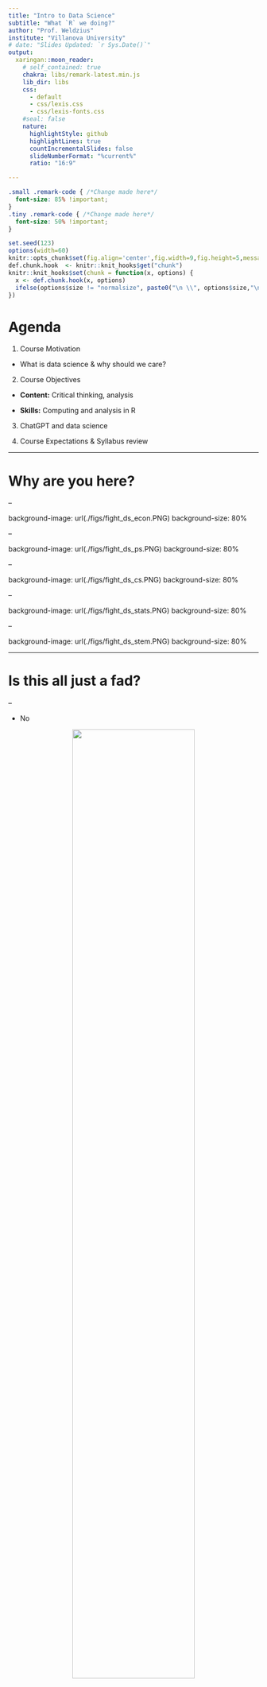 ```yaml
---
title: "Intro to Data Science"
subtitle: "What `R` we doing?"
author: "Prof. Weldzius"
institute: "Villanova University"
# date: "Slides Updated: `r Sys.Date()`"
output:
  xaringan::moon_reader:
    # self_contained: true
    chakra: libs/remark-latest.min.js
    lib_dir: libs
    css:
      - default
      - css/lexis.css
      - css/lexis-fonts.css
    #seal: false
    nature:
      highlightStyle: github
      highlightLines: true
      countIncrementalSlides: false
      slideNumberFormat: "%current%"
      ratio: "16:9"

---
```


```css
.small .remark-code { /*Change made here*/
  font-size: 85% !important;
}
.tiny .remark-code { /*Change made here*/
  font-size: 50% !important;
}
```

```r
set.seed(123)
options(width=60)
knitr::opts_chunk$set(fig.align='center',fig.width=9,fig.height=5,message=F,warning=F)
def.chunk.hook  <- knitr::knit_hooks$get("chunk")
knitr::knit_hooks$set(chunk = function(x, options) {
  x <- def.chunk.hook(x, options)
  ifelse(options$size != "normalsize", paste0("\n \\", options$size,"\n\n", x, "\n\n \\normalsize"), x)
})
```

# Agenda

1. Course Motivation

  - What is data science & why should we care?

2. Course Objectives

  - **Content:** Critical thinking, analysis

  - **Skills:** Computing and analysis in R

3. ChatGPT and data science
  
4. Course Expectations & Syllabus review

---

# Why are you here?

--

background-image: url(./figs/fight_ds_econ.PNG)
background-size: 80%

--

background-image: url(./figs/fight_ds_ps.PNG)
background-size: 80%

--

background-image: url(./figs/fight_ds_cs.PNG)
background-size: 80%

--

background-image: url(./figs/fight_ds_stats.PNG)
background-size: 80%

--

background-image: url(./figs/fight_ds_stem.PNG)
background-size: 80%

---

# Is this all just a fad?

--

- No


<center><img src="figs/datagrowth.png" width = "70%"></center>


---

# Is this all just a fad?

- But there are faddish qualities

<center><img src="figs/hype_cycle.png" width = "65%"></center>


---

# So what IS data science?

- Split into two camps

--

1. .blue[Research] camp

--

  - Focused on **answering a research question**
  
  - Follows the "scientific method"
  
  - Goal: contribute to knowledge
  
  - Domain: academia
  
--
  
2. .red[Prediction] camp

--

  - Focused on **making a prediction**
  
  - Typically unconcerned with theory or *why* a model works
  
  - Goal: inform a decision / policy
  
  - Domain: private sector

  
---

# The Two Camps

<center><img src="figs/camps1.png" width="60%"></center>

---

# The Two Camps

<center><img src="figs/camps2.png" width="60%"></center>

---


# .blue[Research] Camp

- The scientific method

  1. .red[Observation] &rarr; .blue[Question]

--

  2. .blue[Theory] &rarr; .blue[Hypothesis]

--

  3. .red[Data Collection / Wrangling] &rarr; .red[Analysis]

--

  4. .red[Results] &rarr; .blue[Conclusion]
  
--

```r
require(tidyverse)
data.frame(step = c('Observation','Question','Theory','Hypothesis','Data Collection',
                    'Analysis','Results','Conclusion'),
           Framework = c('Data','Science','Science','Science','Data','Data','Data','Science'),
           x = c(.5,1.5,2.5,3.5,4.5,5.5,6.5,7.5),
           xend = c(1.5,2.5,3.5,4.5,5.5,6.5,7.5,8.5),
           y = c(-.5,-1,-2,-.75,-2,-1,-.75,-.5),
           yend = c(.5,1,2,.75,2,1,.75,.5)) %>%
  ggplot(aes(x = x,y = y,fill = Framework)) + 
  geom_rect(aes(xmin = x,ymin = y,xmax = xend,ymax = yend)) + 
  # geom_rect(xmin = c(2.5),ymin = c(-2),xmax = c(3.5),ymax = c(2),fill = NA,color = 'black',lwd = 2,
  #           inherit.aes = F) + 
  # geom_rect(xmin = c(4.5),ymin = c(-2),xmax = c(5.5),ymax = c(2),fill = NA,color = 'black',lwd = 2,
  #           inherit.aes = F) + 
  scale_fill_manual(values = c('red','blue')) +
  theme(axis.text.y = element_blank(),
        panel.background = element_rect(fill = 'grey90'),
        panel.grid.major = element_blank(), panel.grid.minor = element_blank(),
        axis.ticks = element_blank(),
        plot.background = element_rect(
          fill = "grey90" #,
          # colour = "black",
          # size = 1
        ),
        axis.text.x = element_text(angle = 45,hjust = 1,size = 14)) + 
  scale_x_continuous(breaks = seq(1,8,by = 1),labels = c('Observation','Question','Theory','Hypothesis','Data Prep',
                                                         'Analysis','Results','Conclusion')) + 
  xlab(NULL) + ylab(NULL)
```



---

# .blue[Research] Camp

- The scientific method

  1. .red[Observation] &rarr; .blue[Question]

  2. .blue[Theory] &rarr; .blue[Hypothesis]

  3. .red[Data Collection / Wrangling] &rarr; .red[Analysis]

  4. .red[Results] &rarr; .blue[Conclusion]

```r
require(tidyverse)
data.frame(step = c('Observation','Question','Theory','Hypothesis','Data Collection',
                    'Analysis','Results','Conclusion'),
           Framework = c('Data','Science','Science','Science','Data','Data','Data','Science'),
           x = c(.5,1.5,2.5,3.5,4.5,5.5,6.5,7.5),
           xend = c(1.5,2.5,3.5,4.5,5.5,6.5,7.5,8.5),
           y = c(-.5,-1,-2,-.75,-2,-1,-.75,-.5),
           yend = c(.5,1,2,.75,2,1,.75,.5)) %>%
  ggplot(aes(x = x,y = y,fill = Framework)) + 
  geom_rect(aes(xmin = x,ymin = y,xmax = xend,ymax = yend)) + 
  geom_rect(xmin = c(2.5),ymin = c(-2),xmax = c(3.5),ymax = c(2),fill = NA,color = 'black',lwd = 2,
            inherit.aes = F) + 
  geom_rect(xmin = c(4.5),ymin = c(-2),xmax = c(5.5),ymax = c(2),fill = NA,color = 'black',lwd = 2,
            inherit.aes = F) + 
  scale_fill_manual(values = c('red','blue')) +
  theme(axis.text.y = element_blank(),
        panel.background = element_rect(fill = 'grey90'),
        panel.grid.major = element_blank(), panel.grid.minor = element_blank(),
        axis.ticks = element_blank(),
        plot.background = element_rect(
          fill = "grey90" #,
          # colour = "black",
          # size = 1
        ),
        axis.text.x = element_text(angle = 45,hjust = 1,size = 14)) + 
  scale_x_continuous(breaks = seq(1,8,by = 1),labels = c('Observation','Question','Theory','Hypothesis','Data Prep',
                                                         'Analysis','Results','Conclusion')) + 
  xlab(NULL) + ylab(NULL)
```

---

# Course Objectives

- This course is the menu, not the food

--

  - Look over many different fields, methods, and tools

--

  - You pick those you like, and take more advanced classes to dig into them

--

- But we are very **hands on**

--

  - You must download `R` and `RStudio` prior to next lecture (Problem Set 0)
  
--

  - You must work through first HW using an `.Rmd` file
  
---

# Learning goals

1. Understand the uses of quantitative data for analyzing sophisticated research questions

--

2. Describe data used to investigate research questions, including univariate and multivariate visualizations and summary statistics.

--

3. Apply the appropriate methods to answer research questions and evaluate the hypotheses.


---

# ChatGPT in the classroom

- Are we at the precipice of a new era in human-computer relations?

--

  - ChatGPT can help you in achieving these learning goals
  
--

  - But it needs to be used wisely...it is still a tool
  
--

- It can make coding (the hardest part of this class) easier

--

- But it can also prevent you from learning

---

# AI in the labor market

- Is AI-assisted work is the future?

<!-- -- -->

<!--   - Profound gains in productivity already -->
  
--

<center><img src="figs/ai_labormarket.png" width="75%"></center>

---

# AI in the labor market


- Will this be like automation and globalization for US manufacturing?
  
--

  - What skills will be valuable in 5 years? 10 years?
  
--

- My answer: prepare you for both possibilities

--

  - If AI is a "fad", make sure you can do this work unassisted
  
  - If AI is the new normal, make sure you can work with it productively
  
--

- The one thing you **shouldn't** do

--

  - Take shortcuts / cheat
  
--

- You will still have an interview in which you are asked something like the following (actual interview question to a previous student): 

  - "In the next 30 minutes, recreate the following plot using R"

--

  - **You** need to know this answer


---

# Grades

- 14 homework assignments (2 points each). 

  - Only 12 are graded 
  - 2 are extra credit
  
--

- 4 problem sets (76 points total)
  
  - 2 extra credit points available each PSet
  
--

- 100 points: (12 x 2) + (19 x 4)

--

- +12 extra credit points available

---

# Grades: Homework

- Think of these as your readings/practice for each class. 

--

- One homework for almost every lecture

--

- Due by midnight on day assigned (no late homework accepted!)


---

# Grades: PSets

- 4 in total (Pset 0 doesn't count)
  
<!-- -- -->

<!-- - Tests your knowledge of the week's material -->

<!-- -- -->

<!-- - Work with your classmates! I want you all to get 100% on every PSet -->

--

- Posted to **GitHub** on Mondays at noon; due **Friday by midnight**

  - Submit/Upload to **Blackboard**

  - Each day late is -1 pt; after 3 days, scored zero
  
--

- Restrictions:

  - Open book / open note / open Campuswire

  - Can collaborate but submissions must be your own
  
--

- **Must submit a record of AI work with the problem set**

--
  
  - Print the output as PDF
  
---

# The Syllabus

- See: https://github.com/rweldzius/PSC4175_SUM2025 

---

# Honor Code

--

- Students are assumed to have read and agreed with the [Villanova University Academic Integrity policy](https://www.vanderbilt.edu/student_handbook/the-honor-system/)

--

- Violations of this policy may result in:

--

  - An F for the semester (at minimum)
  
  - Suspension for a semester
  
  - Expulsion
  
--

- However, except where **explicitly noted**, this course is collaborative

--

  - Open book, open note, open internet
  
  - Can rely on Campuswire for help
  
  - Can work together on problem sets (but must submit own work)
  

---

# Resources

- Campuswire (place for **questions**)

  - Post questions on the class feed
  
--

- Blackboard (place for **submissions**)

  - Submit homeworks and problem sets
  
--

- GitHub (place for **materials**)

  - Find all class materials
  
--

- Office hours (place for **hands-on help**)
  
---

# Teaching Philosophy

<center><img src="figs/responsibilities_teacher_student.png" width="100%"></center>

---

# Teaching Philosophy

- This course is **inherently** hard

--

  - Learning `R` is challenging
  
--

- But the goal is to **encourage** you to pursue data science

--

- As such, the **nature** of the material is at odds with the **goal** of the class

--

- My solution: grade leniently

--

  - i.e., lots of extra credit

---

# Conclusion

- Let's have a great summer semester!

--

- Homework:

--

  1. Review course Github page (https://github.com/rweldzius/PSC4175_SUM2025/tree/main)
  
  2. Work through psc4175_hw_1.Rmd (see Github)
  
  2. Create a CampusWire account (Link: https://campuswire.com/p/GF9F6AD11. PIN: 3731)
  
  3. Create a Copilot account (https://copilot.microsoft.com/)
